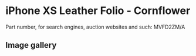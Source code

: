 # iPhone XS Leather Folio - Cornflower

Part number, for search engines, auction websites and such: MVFD2ZM/A

## Image gallery

<div style={{ width: "768px" }}>
  <GalleryComponent
    images={[
      {
        original: "/everysource/MVFD2",
        thumbnail: "/everypreview/MVFD2",
      },
      {
        original: "/everysource/MVFD2_AV1_GOLD",
        thumbnail: "/everypreview/MVFD2_AV1_GOLD",
      },
      {
        original: "/everysource/MVFD2_AV1_SILVER",
        thumbnail: "/everypreview/MVFD2_AV1_SILVER",
      },
      {
        original: "/everysource/MVFD2_AV1_SPACE_GRAY",
        thumbnail: "/everypreview/MVFD2_AV1_SPACE_GRAY",
      },
      {
        original: "/everysource/MVFD2_AV2",
        thumbnail: "/everypreview/MVFD2_AV2",
      }
    ]}
  />
</div>